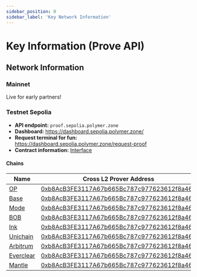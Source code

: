```yaml
---
sidebar_position: 0
sidebar_label: 'Key Network Information'
---
```


# Key Information (Prove API)

## Network Information

### Mainnet
Live for early partners!


### Testnet Sepolia

- **API endpoint:**  `proof.sepolia.polymer.zone`
- **Dashboard:**  https://dashboard.sepolia.polymer.zone/
- **Request terminal for fun:**  https://dashboard.sepolia.polymer.zone/request-proof
- **Contract information:**  [Interface](https://github.com/open-ibc/vibc-core-smart-contracts/blob/main/contracts/interfaces/ICrossL2Prover.sol)


#### Chains

| Name                  | Cross L2 Prover Address |
| ------------------------ | -------------------------------- |
| [OP](https://docs.optimism.io/chain/networks#op-sepolia) | [0xb8AcB3FE3117A67b665Bc787c977623612f8a461](https://optimism-sepolia.blockscout.com/address/0xb8AcB3FE3117A67b665Bc787c977623612f8a461) |
| [Base](https://docs.base.org/network-information#base-testnet-sepolia) | [0xb8AcB3FE3117A67b665Bc787c977623612f8a461](https://base-sepolia.blockscout.com/address/0xb8AcB3FE3117A67b665Bc787c977623612f8a461) |
| [Mode](https://docs.mode.network/user-guides/network-details) | [0xb8AcB3FE3117A67b665Bc787c977623612f8a461](https://sepolia.explorer.mode.network/address/0xb8AcB3FE3117A67b665Bc787c977623612f8a461?tab=contract) |
| [BOB](https://docs.gobob.xyz/learn/user-guides/networks)  | [0xb8AcB3FE3117A67b665Bc787c977623612f8a461](https://bob-sepolia.explorer.gobob.xyz/address/0xb8AcB3FE3117A67b665Bc787c977623612f8a461?tab=contract)  |
|  [Ink](https://docs.inkonchain.com/general/network-information) | [0xb8AcB3FE3117A67b665Bc787c977623612f8a461](https://explorer-sepolia.inkonchain.com/address/0xb8AcB3FE3117A67b665Bc787c977623612f8a461)  |
| [Unichain](https://docs.unichain.org/docs/technical-information/network-information)  | [0xb8AcB3FE3117A67b665Bc787c977623612f8a461](https://unichain-sepolia.blockscout.com/address/0xb8AcB3FE3117A67b665Bc787c977623612f8a461) |
| [Arbitrum](https://docs.arbitrum.io/build-decentralized-apps/reference/node-providers)  | [0xb8AcB3FE3117A67b665Bc787c977623612f8a461](https://sepolia.arbiscan.io/address/0xb8AcB3FE3117A67b665Bc787c977623612f8a461) |
| [Everclear](https://docs.everclear.org/resources/contracts/testnet)  | [0xb8AcB3FE3117A67b665Bc787c977623612f8a461](https://scan.testnet.everclear.org/address/0xb8AcB3FE3117A67b665Bc787c977623612f8a461) |
| [Mantle](https://docs.mantle.xyz/network/for-developers/resources-and-tooling/node-endpoints-and-providers)  | [0xb8AcB3FE3117A67b665Bc787c977623612f8a461](https://sepolia.mantlescan.xyz/address/0xb8AcB3FE3117A67b665Bc787c977623612f8a461) |

